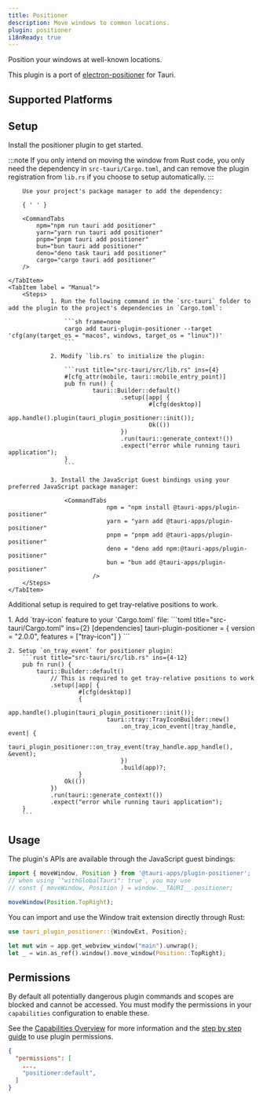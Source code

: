 ```yaml
---
title: Positioner
description: Move windows to common locations.
plugin: positioner
i18nReady: true
---
```




<PluginLinks plugin={frontmatter.plugin} />

Position your windows at well-known locations.

This plugin is a port of [electron-positioner](https://github.com/jenslind/electron-positioner) for Tauri.

## Supported Platforms

<Compatibility plugin={frontmatter.plugin} />

## Setup

Install the positioner plugin to get started.

:::note
If you only intend on moving the window from Rust code, you only need the dependency in `src-tauri/Cargo.toml`, and can remove the plugin registration from `lib.rs` if you choose to setup automatically.
:::

<Tabs>
	<TabItem label="Automatic" >

    	Use your project's package manager to add the dependency:

    	{ ' ' }

    	<CommandTabs
            npm="npm run tauri add positioner"
            yarn="yarn run tauri add positioner"
            pnpm="pnpm tauri add positioner"
            bun="bun tauri add positioner"
            deno="deno task tauri add positioner"
            cargo="cargo tauri add positioner"
    	/>

    </TabItem>
    <TabItem label = "Manual">
    	<Steps>
    			1. Run the following command in the `src-tauri` folder to add the plugin to the project's dependencies in `Cargo.toml`:

    				```sh frame=none
    				cargo add tauri-plugin-positioner --target 'cfg(any(target_os = "macos", windows, target_os = "linux"))'
    				```

    			2. Modify `lib.rs` to initialize the plugin:

    				```rust title="src-tauri/src/lib.rs" ins={4}
    				#[cfg_attr(mobile, tauri::mobile_entry_point)]
    				pub fn run() {
    						tauri::Builder::default()
    								.setup(|app| {
    										#[cfg(desktop)]
    										app.handle().plugin(tauri_plugin_positioner::init());
    										Ok(())
    								})
    								.run(tauri::generate_context!())
    								.expect("error while running tauri application");
    				}
    				```

    			3. Install the JavaScript Guest bindings using your preferred JavaScript package manager:

    				<CommandTabs
    							npm = "npm install @tauri-apps/plugin-positioner"
    							yarn = "yarn add @tauri-apps/plugin-positioner"
    							pnpm = "pnpm add @tauri-apps/plugin-positioner"
    							deno = "deno add npm:@tauri-apps/plugin-positioner"
    							bun = "bun add @tauri-apps/plugin-positioner"
    						/>
    	</Steps>
    </TabItem>

</Tabs>

Additional setup is required to get tray-relative positions to work.

<Steps>
	1. Add `tray-icon` feature to your `Cargo.toml` file:
		```toml title="src-tauri/Cargo.toml" ins={2}
		[dependencies]
		tauri-plugin-positioner = { version = "2.0.0", features = ["tray-icon"] }
		```

    2. Setup `on_tray_event` for positioner plugin:
    	```rust title="src-tauri/src/lib.rs" ins={4-12}
    	pub fn run() {
    		tauri::Builder::default()
    			// This is required to get tray-relative positions to work
    			.setup(|app| {
    					#[cfg(desktop)]
    					{
    						app.handle().plugin(tauri_plugin_positioner::init());
    							tauri::tray::TrayIconBuilder::new()
    								.on_tray_icon_event(|tray_handle, event| {
    									tauri_plugin_positioner::on_tray_event(tray_handle.app_handle(), &event);
    								})
    								.build(app)?;
    					}
    				Ok(())
    			})
    			.run(tauri::generate_context!())
    			.expect("error while running tauri application");
    	}
    	```

</Steps>

## Usage

The plugin's APIs are available through the JavaScript guest bindings:

```javascript
import { moveWindow, Position } from '@tauri-apps/plugin-positioner';
// when using `"withGlobalTauri": true`, you may use
// const { moveWindow, Position } = window.__TAURI__.positioner;

moveWindow(Position.TopRight);
```

You can import and use the Window trait extension directly through Rust:

```rust
use tauri_plugin_positioner::{WindowExt, Position};

let mut win = app.get_webview_window("main").unwrap();
let _ = win.as_ref().window().move_window(Position::TopRight);
```

## Permissions

By default all potentially dangerous plugin commands and scopes are blocked and cannot be accessed. You must modify the permissions in your `capabilities` configuration to enable these.

See the [Capabilities Overview](/security/capabilities/) for more information and the [step by step guide](/learn/security/using-plugin-permissions/) to use plugin permissions.

```json title="src-tauri/capabilities/default.json" ins={4}
{
  "permissions": [
    ...,
    "positioner:default",
  ]
}
```

<PluginPermissions plugin={frontmatter.plugin} />
